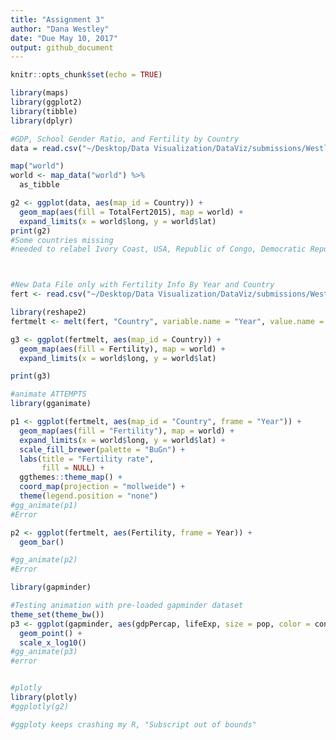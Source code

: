 ```yaml
---
title: "Assignment 3"
author: "Dana Westley"
date: "Due May 10, 2017"
output: github_document
---
```


```r
knitr::opts_chunk$set(echo = TRUE)
```


```r
library(maps)
library(ggplot2)
library(tibble)
library(dplyr)

#GDP, School Gender Ratio, and Fertility by Country
data = read.csv("~/Desktop/Data Visualization/DataViz/submissions/Westley_Dana/Assignment3/MasterGapminder.csv")

map("world")
world <- map_data("world") %>%
  as_tibble

g2 <- ggplot(data, aes(map_id = Country)) +
  geom_map(aes(fill = TotalFert2015), map = world) +
  expand_limits(x = world$long, y = world$lat)
print(g2)
#Some countries missing
#needed to relabel Ivory Coast, USA, Republic of Congo, Democratic Republic of the Congo, Macedonia, Slovakia, Laos, South Sudan



#New Data File only with Fertility Info By Year and Country
fert <- read.csv("~/Desktop/Data Visualization/DataViz/submissions/Westley_Dana/Assignment3/FertilityHistory2.csv", check.names = FALSE)

library(reshape2)
fertmelt <- melt(fert, "Country", variable.name = "Year", value.name = "Fertility")

g3 <- ggplot(fertmelt, aes(map_id = Country)) +
  geom_map(aes(fill = Fertility), map = world) +
  expand_limits(x = world$long, y = world$lat)

print(g3)

#animate ATTEMPTS
library(gganimate)

p1 <- ggplot(fertmelt, aes(map_id = "Country", frame = "Year")) +
  geom_map(aes(fill = "Fertility"), map = world) +
  expand_limits(x = world$long, y = world$lat) +
  scale_fill_brewer(palette = "BuGn") +
  labs(title = "Fertility rate",
       fill = NULL) +
  ggthemes::theme_map() +
  coord_map(projection = "mollweide") +
  theme(legend.position = "none")
#gg_animate(p1)
#Error

p2 <- ggplot(fertmelt, aes(Fertility, frame = Year)) + 
  geom_bar()

#gg_animate(p2)
#Error 

library(gapminder)

#Testing animation with pre-loaded gapminder dataset
theme_set(theme_bw())
p3 <- ggplot(gapminder, aes(gdpPercap, lifeExp, size = pop, color = continent, frame = year)) +
  geom_point() +
  scale_x_log10()
#gg_animate(p3)
#error


#plotly
library(plotly)
#ggplotly(g2)

#ggploty keeps crashing my R, "Subscript out of bounds"

```


